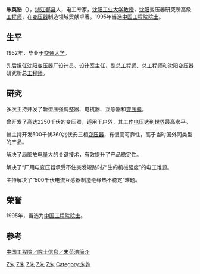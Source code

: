 '''朱英浩'''（{{bd|1929年|5月24日|}}），[[浙江|浙江]][[鄞县|鄞县]]人，电工专家，[[沈阳工业大学|沈阳工业大学]][[教授|教授]]，[[沈阳|沈阳]]变压器研究所高级[[工程师|工程师]]，在[[变压器|变压器]]制造领域贡献卓著。1995年当选[[中国工程院|中国工程院]][[院士|院士]]。

== 生平 ==
1952年，毕业于[[交通大学|交通大学]]。

先后担任[[沈阳|沈阳]][[变压器|变压器]]厂设计员、设计室主任，副总[[工程师|工程师]]、总[[工程师|工程师]]和沈阳变压器研究所总[[工程师|工程师]]。

== 研究 ==
多次主持开发了新型压强调整器、电抗器、互感器和[[变压器|变压器]]。

曾开发了高达2250千伏的变压器，适用于户外，其工作[[电压|电压]]达到[[世界|世界]]最高水平。

曾主持开发500千伏360兆伏安三相[[变压器|变压器]]，有很高可靠性，高于当时国外同类型的产品。

解决了局部放电量大的关键技术，有效提升了产品稳定性。

解决了“厂用电变压器承受不住突发短路时产生的机械强度”的电工难题。

主持解决了“500千伏电流互感器制造绝缘热不稳定”难题。

==荣誉==
1995年，当选为[[中国工程院|中国工程院]][[院士|院士]]。

==参考==
[https://web.archive.org/web/20070609022210/http://www.cae.cn/experts/detail.jsp?id=53 中国工程院／院士信息／朱英浩简介]

{{中国工程院机械与运载工程学部院士}}

{{Authority control}}
[[Category:中国工程院机械与运载工程学部院士|Z朱]]
[[Category:中国工程师|Z朱]]
[[Category:交通大学校友|Z朱]]
[[Category:鄞县人|Z朱]]
[[Category:1929年出生|Z朱]]
[[Category:朱姓|Category:朱姓]]